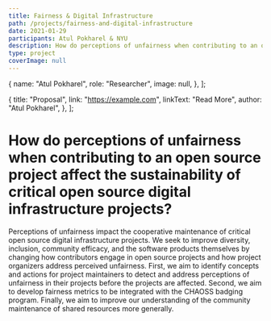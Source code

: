 ```yaml
---
title: Fairness & Digital Infrastructure
path: /projects/fairness-and-digital-infrastructure
date: 2021-01-29
participants: Atul Pokharel & NYU
description: How do perceptions of unfairness when contributing to an open source project affect the sustainability of critical open source digital infrastructure projects?
type: project
coverImage: null
---
```


  {
    name: "Atul Pokharel",
    role: "Researcher",
    image: null,
  },
];

  {
    title: "Proposal",
    link: "https://example.com",
    linkText: "Read More",
    author: "Atul Pokharel",
  },
];

# How do perceptions of unfairness when contributing to an open source project affect the sustainability of critical open source digital infrastructure projects?

Perceptions of unfairness impact the cooperative maintenance of critical open source digital infrastructure projects. We seek to improve diversity, inclusion, community efficacy, and the software products themselves by changing how contributors engage in open source projects and how project organizers address perceived unfairness. First, we aim to identify concepts and actions for project maintainers to detect and address perceptions of unfairness in their projects before the projects are affected. Second, we aim to develop fairness metrics to be integrated with the CHAOSS badging program. Finally, we aim to improve our understanding of the community maintenance of shared resources more generally.
